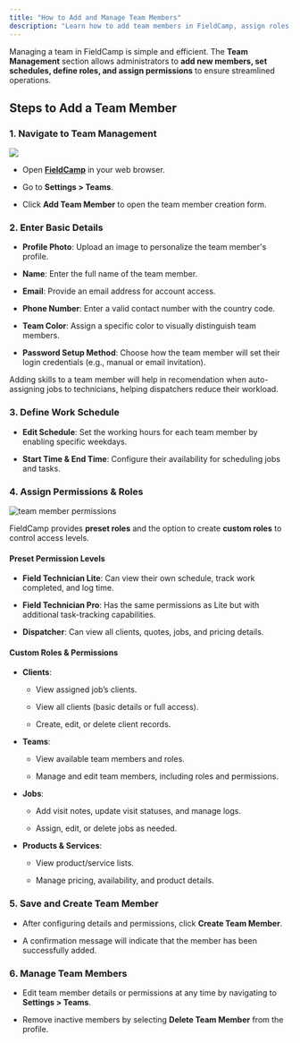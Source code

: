 ```yaml
---
title: "How to Add and Manage Team Members"
description: "Learn how to add team members in FieldCamp, assign roles, set permissions, and configure schedules to streamline workforce management efficiently."
---
```


Managing a team in FieldCamp is simple and efficient. The **Team Management** section allows administrators to **add new members, set schedules, define roles, and assign permissions** to ensure streamlined operations.

## Steps to Add a Team Member

### 1. Navigate to Team Management

![](/images/Screenshot2025-02-23at5.10.11PM.png)

* Open [**FieldCamp**](https://app.fieldcamp.ai) in your web browser.

* Go to **Settings > Teams**.

* Click **Add Team Member** to open the team member creation form.

### 2. Enter Basic Details

* **Profile Photo**: Upload an image to personalize the team member's profile.

* **Name**: Enter the full name of the team member.

* **Email**: Provide an email address for account access.

* **Phone Number**: Enter a valid contact number with the country code.

* **Team Color**: Assign a specific color to visually distinguish team members.

* **Password Setup Method**: Choose how the team member will set their login credentials (e.g., manual or email invitation).

<Tip>
  Adding skills to a team member will help in recomendation when auto-assigning jobs to technicians, helping dispatchers reduce their workload.
</Tip>

### 3. Define Work Schedule

* **Edit Schedule**: Set the working hours for each team member by enabling specific weekdays.

* **Start Time & End Time**: Configure their availability for scheduling jobs and tasks.

### 4. Assign Permissions & Roles

![team member permissions](/images/Screenshot2025-02-23at5.15.52PM.png "permissions")

FieldCamp provides **preset roles** and the option to create **custom roles** to control access levels.

#### **Preset Permission Levels**

* **Field Technician Lite**: Can view their own schedule, track work completed, and log time.

* **Field Technician Pro**: Has the same permissions as Lite but with additional task-tracking capabilities.

* **Dispatcher**: Can view all clients, quotes, jobs, and pricing details.

#### **Custom Roles & Permissions**

* **Clients**:

  * View assigned job’s clients.

  * View all clients (basic details or full access).

  * Create, edit, or delete client records.

* **Teams**:

  * View available team members and roles.

  * Manage and edit team members, including roles and permissions.

* **Jobs**:

  * Add visit notes, update visit statuses, and manage logs.

  * Assign, edit, or delete jobs as needed.

* **Products & Services**:

  * View product/service lists.

  * Manage pricing, availability, and product details.

### 5. Save and Create Team Member

* After configuring details and permissions, click **Create Team Member**.

* A confirmation message will indicate that the member has been successfully added.

### 6. Manage Team Members

* Edit team member details or permissions at any time by navigating to **Settings > Teams**.

* Remove inactive members by selecting **Delete Team Member** from the profile.